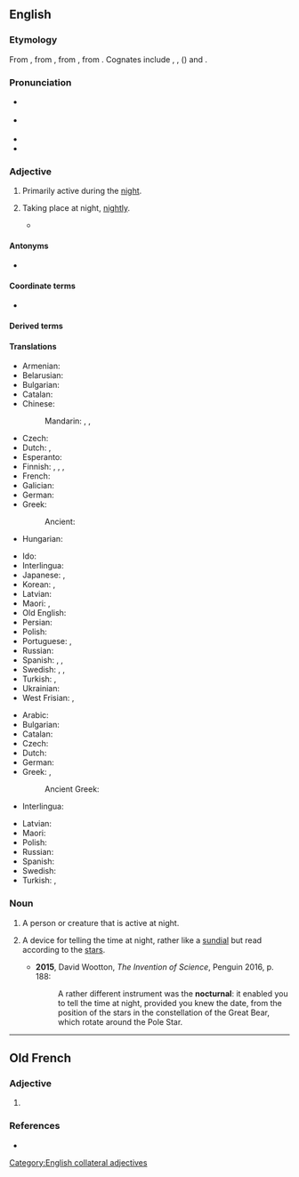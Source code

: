 ==English==

===Etymology===
From {{bor|en|frm|nocturnal}}, from {{der|en|la|nocturnus||nocturnal, nightly}}, from {{der|en|la|nox||night}}, from {{inh|en|ine-pro|*nókʷts||night}}. Cognates include {{cog|grc|νύξ}}, {{cog|sa|नक्ति|tr=nákti}}, {{cog|ang|niht}} ({{cog|en|night}}) and {{cog|sla-pro|*noťь}}.

===Pronunciation===
* {{a|UK}} {{IPA|en|/nɒkˈtɜː(ɹ)nəl/}}
* {{a|US}} {{IPA|en|/nɑkˈtɚnəl/}}
* {{audio|en|en-us-nocturnal.ogg|Audio (US)}}
* {{rhymes|en|ɜː(ɹ)nəl}}

===Adjective===
{{en-adj}}

# {{lb|en|of a person, creature, group, or species}} Primarily active during the [[night]].
#: {{ux|en|'''nocturnal''' birds}}
# {{lb|en|of an occurrence}} Taking place at night, [[nightly]].
#* {{quote-journal|en|date=2013-01-01
|author=Paul Bartel, Ashli Moore
|title=Avian Migration: The Ultimate Red-Eye Flight
|volume=101|issue=1|page=47&ndash;48
|magazine=[[w:American Scientist|American Scientist]]
|url=http://www.americanscientist.org/issues/issues/feature/2013/1/avian-migration-the-ultimate-red-eye-flight
|passage=Many of these classic methods are still used, with some modern improvements. For example, with the aid of special microphones and automated sound detection software, ornithologists recently reported [&hellip;] that pine siskins {{qualifier|Spinus pinus}} undergo an irregular, nomadic type of '''nocturnal''' migration.}}
#: {{ux|en|a suspicious '''nocturnal''' outing}}

====Antonyms====
* {{l|en|diurnal}}

====Coordinate terms====
* {{l|en|crepuscular}}

====Derived terms====
{{der3|en|nocturnal arc|nocturnal arch|nocturnal delirium|nocturnal emission|nocturnal penile tumescence|nocturnal pollution|nocturnalist|nocturnality|nocturnally|nonnocturnal}}

====Translations====
{{trans-top|primarily active during the night}}
* Armenian: {{t+|hy|գիշերային}}
* Belarusian: {{t|be|начны́|sc=Cyrl}}
* Bulgarian: {{t+|bg|но́щен|sc=Cyrl}}
* Catalan: {{t+|ca|nocturn}}
* Chinese:
*: Mandarin: {{t+|cmn|夜|tr=yè de|alt=夜的|sc=Hani}}, {{t+|cmn|晝伏夜出|sc=Hani}}, {{t+|cmn|昼伏夜出|tr=zhòufúyèchū|sc=Hani}}
* Czech: {{t+|cs|noční}}
* Dutch: {{t+|nl|nachtelijk}}, {{t|nl|[[nacht]]-}}
* Esperanto: {{t|eo|nokta}}
* Finnish: {{t|fi|[[yö]]-}} {{qualifier|former part of compound}}, {{t+|fi|yöllinen}}, {{t+|fi|öinen}}, {{t|fi|nokturnaalinen}} {{qualifier|scientific}}
* French: {{t+|fr|nocturne}}
* Galician: {{t|gl|nocturno|m}}
* German: {{t+|de|nachtaktiv}}
* Greek: {{t+|el|νυκτόβιος}}
*: Ancient: {{t|grc|νυκτερινός}}
* Hungarian: {{t+|hu|éjjeli}}
{{trans-mid}}
* Ido: {{t+|io|noktala}}
* Interlingua: {{t|ia|nocturne}}
* Japanese: {{t|ja|夜行|tr=やこう, yakō, やぎょう, yagyō|sc=Jpan}}, {{t|ja|夜行性|tr=やこうせい, yakōsei|sc=Jpan}}
* Korean: {{t+|ko|야행}}, {{t+|ko|야행성}}
* Latvian: {{t|lv|naksnīgs}}
* Maori: {{t|mi|ohopō}}, {{t|mi|moeao}}
* Old English: {{t|ang|nihtlīċ}}
* Persian: {{t+|fa|شبانه|tr=šabâne|sc=fa-Arab}}
* Polish: {{t+|pl|nocny}}
* Portuguese: {{t+|pt|nocturno}}, {{t+|pt|noturno|m}}
* Russian: {{t+|ru|ночно́й}}
* Spanish: {{t+|es|nocturno}}, {{t+|es|noctámbulo|m}}, {{t+|es|trasnochador|m}}
* Swedish: {{t|sv|[[natt]]-}}, {{t|sv|nattaktiv}}, {{t|sv|[[aktiv]] om [[natten]]}}
* Turkish: {{t|tr|gececil}}, {{t+|tr|noktürnal|alt=noktürnâl}}
* Ukrainian: {{t|uk|нічни́й|sc=Cyrl}}
* West Frisian: {{t|fy|nachtlik}}, {{t|fy|[[nacht]]-}}
{{trans-bottom}}

{{trans-top|taking place at night}}
* Arabic: {{t|ar|لَيْلِيٌّ}}
* Bulgarian: {{t+|bg|нощен}}
* Catalan: {{t+|ca|nocturn}}
* Czech: {{t+|cs|noční}}
* Dutch: {{t+|nl|nachtelijk}}
* German: {{t+|de|nächtlich}}
* Greek: {{t+|el|νυχτερινός}}, {{t+|el|νυχτιάτικος}}
*: Ancient Greek: {{t|grc|νυκτερινός}}
* Interlingua: {{t|ia|nocturne}}
{{trans-mid}}
* Latvian: {{t|lv|naksnīgs}}
* Maori: {{t|mi|tūāpō}}
* Polish: {{t+|pl|nocny}}
* Russian: {{t+|ru|ночно́й}}
* Spanish: {{t+|es|nocturno}}
* Swedish: {{t+|sv|nattlig}}
* Turkish: {{t|tr|geceleyin olan}}, {{t|tr|geceye ait}}
{{trans-bottom}}

===Noun===
{{en-noun}}

# A person or creature that is active at night.
# {{lb|en|historical}} A device for telling the time at night, rather like a [[sundial]] but read according to the [[star]]s.
#: {{synonyms|en|star clock}}
#* '''2015''', David Wootton, ''The Invention of Science'', Penguin 2016, p. 188:
#*: A rather different instrument was the '''nocturnal''': it enabled you to tell the time at night, provided you knew the date, from the position of the stars in the constellation of the Great Bear, which rotate around the Pole Star.

[[Category:English collateral adjectives]]
{{topics|en|Night}}

----

==Old French==

===Adjective===
{{fro-adj}}

# {{l|en|nocturnal}}

===References===
* {{R:Godefroy}}